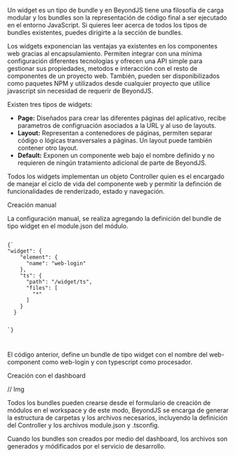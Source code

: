 
<Title>Creación de widgets</Title>

Un widget es un tipo de bundle y en BeyondJS tiene una filosofía de carga modular y los bundles son la representación de código final a ser ejecutado en el entorno JavaScript. Si quieres leer acerca de todos los tipos de bundles existentes, puedes dirigirte a <Link to="/docs/bundle">la sección de bundles.</Link>

Los widgets exponencian las ventajas ya existentes en los componentes web gracias al encapsulamiento. Permiten integrar con una mínima configuración diferentes tecnologías y ofrecen una API simple para gestionar sus propiedades, metodos e interacción con el resto de componentes de un proyecto web. También, pueden ser disponibilizados como paquetes NPM y utilizados desde cualquier proyecto que utilice javascript sin necesidad de requerir de BeyondJS.

Existen tres tipos de widgets:

-   **Page:** Diseñados para crear las diferentes páginas del aplicativo, recibe parametros de configruación asociados a la URL y al uso de layouts.
-   **Layout:** Representan a contenedores de páginas, permiten separar código o lógicas transversales a páginas. Un layout puede también contener otro layout.
-   **Default:** Exponen un componente web bajo el nombre definido y no requieren de ningún tratamiento adicional de parte de BeyondJS.

Todos los widgets implementan un objeto Controller quien es el encargado de manejar el ciclo de vida del componente web y permitir la definción de funcionalidades <Link to="/docs/widgets/docs/rendering">de renderizado</Link>, estado y navegación.

<Subtitle>Creación manual</Subtitle>

La configuración manual, se realiza agregando la definición del bundle de tipo widget en el <Link to="/module/config">module.json</Link> del módulo.

<Code>
{`
"widget": {
    "element": {
      "name": "web-login"
    },
    "ts": {
      "path": "/widget/ts",
      "files": [
        "*"
      ]
    }
  }

`}

</Code>

El código anterior, define un bundle de tipo widget con el nombre del web-component como web-login y con typescript como procesador.

<Subtitle>Creación con el dashboard</Subtitle>

// Img

Todos los bundles pueden crearse desde el formulario de creación de módulos en el <Link to="/docs/dashboard">workspace</Link> y de este modo, BeyondJS se encarga de generar la estructura de carpetas y los archivos necesarios, incluyendo la definición del Controller y los archivos module.json y .tsconfig.

Cuando los bundles son creados por medio del dashboard, los archivos son generados y módificados por el servicio de desarrollo.

